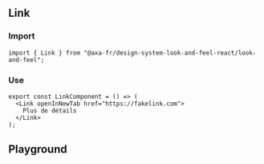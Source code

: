
<Meta of={LinkStories} />

## Link

### Import

```tsx title="test.js"
import { Link } from "@axa-fr/design-system-look-and-feel-react/look-and-feel";
```

### Use

```tsx title="test.js"
export const LinkComponent = () => (
  <Link openInNewTab href="https://fakelink.com">
    Plus de détails
  </Link>
);
```

## Playground

<Canvas of={LinkStories.Default} />

<Controls of={LinkStories.Default} />
